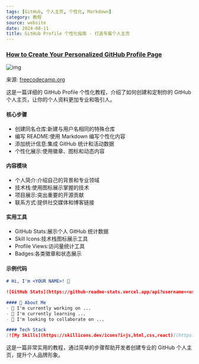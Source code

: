 ```yaml
---
tags: [GitHub, 个人主页, 个性化, Markdown]
category: 教程
source: website
date: 2024-08-11
title: GitHub Profile 个性化指南 - 打造专属个人主页
---
```


### [How to Create Your Personalized GitHub Profile Page](https://www.freecodecamp.org/news/create-personalized-github-profile-page/)

![img](https://img.mengpeng.tech/i/2024/12/10/67578ff1e8b6a.webp)

来源: [freecodecamp.org](https://www.freecodecamp.org/news/create-personalized-github-profile-page/)

这是一篇详细的 GitHub Profile 个性化教程，介绍了如何创建和定制你的 GitHub 个人主页，让你的个人资料更加专业和吸引人。

#### 核心步骤
- 创建同名仓库:新建与用户名相同的特殊仓库
- 编写 README:使用 Markdown 编写个性化内容
- 添加统计信息:集成 GitHub 统计和活动数据
- 个性化展示:使用徽章、图标和动态内容

#### 内容模块
- 个人简介:介绍自己的背景和专业领域
- 技术栈:使用图标展示掌握的技术
- 项目展示:突出重要的开源贡献
- 联系方式:提供社交媒体和博客链接

#### 实用工具
- GitHub Stats:展示个人 GitHub 统计数据
- Skill Icons:技术栈图标展示工具
- Profile Views:访问量统计工具
- Badges:各类徽章和状态展示

#### 示例代码
```markdown
# Hi, I'm <YOUR NAME>! 👋

![GitHub Stats](https://github-readme-stats.vercel.app/api?username=<username>&theme=vue-dark&show_icons=true)

#### 🚀 About Me
- 🔭 I'm currently working on ...
- 🌱 I'm currently learning ...
- 👯 I'm looking to collaborate on ...

#### Tech Stack
[![My Skills](https://skillicons.dev/icons?i=js,html,css,react)](https://skillicons.dev)
```

这是一篇非常实用的教程，通过简单的步骤帮助开发者创建专业的 GitHub 个人主页，提升个人品牌形象。 